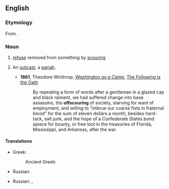 ==English==

===Etymology===
From {{prefix|en|off|scouring}}.

===Noun===
{{en-noun}}

# [[refuse]] removed from something by [[scouring]]
# {{lb|en|figuratively}} An [[outcast]], a [[pariah]].
#* '''1861''', Theodore Winthrop, ''[[s:Washington as a Camp|Washington as a Camp]]'', [[s:Washington as a Camp/The Following Is the Oath|The Following Is the Oath]]
#*: By repeating a form of words after a gentleman in a glazed cap and black raiment, we had suffered change into base assassins, the '''offscouring''' of society, starving for want of employment, and willing to “imbrue our coarse fists in fraternal blood” for the sum of eleven dollars a month, besides hard-tack, salt junk, and the hope of a Confederate States bond apiece for bounty, or free loot in the treasuries of Florida, Mississippi, and Arkansas, after the war.

====Translations====
{{trans-top|refuse from scouring}}
* Greek:
*: Ancient Greek: {{t|grc|κάθαρμα|n}}
{{trans-mid}}
* Russian: {{t|ru|отди́рка|f}}
{{trans-bottom}}

{{trans-top|pariah}}
* Russian: {{t+|ru|изго́й|m}}, {{t+|ru|отбро́сы|p}}
{{trans-mid}}
{{trans-bottom}}